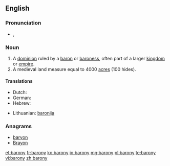 ==English==

===Pronunciation===
* {{a|UK}} {{IPA|/ˈbæ.ɹə.ni/}}, {{SAMPA|/"b{.r@.ni/}}

===Noun===
{{en-noun|baronies}}

# A [[dominion]] ruled by a [[baron]] or [[baroness]], often part of a larger [[kingdom]] or [[empire]].
# A medieval land measure equal to 4000 [[acre]]s (100 hides).
====Translations====

{{trans-top|a dominion ruled by a baron or baroness}}
* Dutch: {{t|nl|baronie|f}}
* German: {{t|de|Baronie|f}}
* Hebrew: {{t|he|ברונות|f|tr=bronút}}
{{trans-mid}}
*Lithuanian: [[baronija]] {{f}}
{{trans-bottom}}

===Anagrams===
* [[baryon#English|baryon]]
* [[Brayon#English|Brayon]]

[[et:barony]]
[[fr:barony]]
[[ko:barony]]
[[io:barony]]
[[mg:barony]]
[[pl:barony]]
[[te:barony]]
[[vi:barony]]
[[zh:barony]]